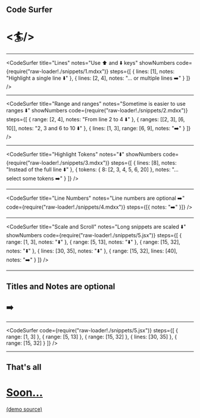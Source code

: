 

## Code Surfer

# <🏄/>

---


<CodeSurfer
  title="Lines"
  notes="Use ⬆️ and ⬇️ keys"
  showNumbers
  code={require("raw-loader!./snippets/1.mdxx")}
  steps={[
    { lines: [1], notes: "Highlight a single line ⬇️" },
    { lines: [2, 4], notes: "... or multiple lines ➡️" }
  ]}
/>

---

<CodeSurfer
  title="Range and ranges"
  notes="Sometime is easier to use ranges ⬇️"
  showNumbers
  code={require("raw-loader!./snippets/2.mdxx")}
  steps={[
    { range: [2, 4], notes: "From line 2 to 4 ⬇️" },
    { ranges: [[2, 3], [6, 10]], notes: "2, 3 and 6 to 10 ⬇️" },
    { lines: [1, 3], range: [6, 9], notes: "➡️" }
  ]}
/>

---

<CodeSurfer
  title="Highlight Tokens"
  notes="⬇️"
  showNumbers
  code={require("raw-loader!./snippets/3.mdxx")}
  steps={[
    { lines: [8], notes: "Instead of the full line ⬇️" },
    { tokens: { 8: [2, 3, 4, 5, 6, 20] }, notes: "... select some tokens ➡️" }
  ]}
/>

---

<CodeSurfer
  title="Line Numbers"
  notes="Line numbers are optional ➡️"
  code={require("raw-loader!./snippets/4.mdxx")}
  steps={[{ notes: "➡️" }]}
/>

---

<CodeSurfer
  title="Scale and Scroll"
  notes="Long snippets are scaled ⬇️"
  showNumbers
  code={require("raw-loader!./snippets/5.jsx")}
  steps={[
    { range: [1, 3], notes: "⬇️" },
    { range: [5, 13], notes: "⬇️" },
    { range: [15, 32], notes: "⬇️" },
    { lines: [30, 35], notes: "⬇️" },
    { range: [15, 32], lines: [40], notes: "➡️" }
  ]}
/>

---

## Titles and Notes are optional

## ➡️

---

<CodeSurfer
  code={require("raw-loader!./snippets/5.jsx")}
  steps={[
    { range: [1, 3] },
    { range: [5, 13] },
    { range: [15, 32] },
    { lines: [30, 35] },
    { range: [15, 32] }
  ]}
/>

---

## That's all

# [Soon...](https://github.com/pomber/code-surfer)

[(demo source)](https://github.com/pomber/code-surfer/blob/master/packages/mdx-deck-code-surfer/sample/deck.mdx)
